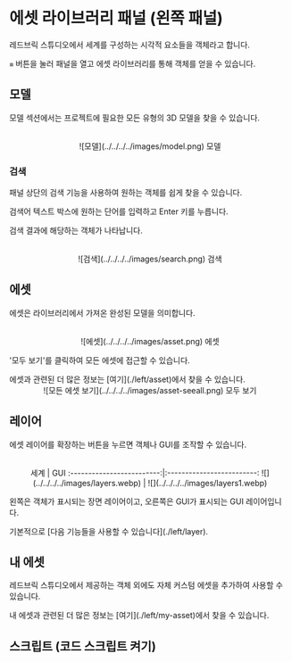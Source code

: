 
# 에셋 라이브러리 패널 (왼쪽 패널)

레드브릭 스튜디오에서 세계를 구성하는 시각적 요소들을 객체라고 합니다.

`≡` 버튼을 눌러 패널을 열고 에셋 라이브러리를 통해 객체를 얻을 수 있습니다.

## 모델

모델 섹션에서는 프로젝트에 필요한 모든 유형의 3D 모델을 찾을 수 있습니다.

<br />
<center>![모델](../../../../images/model.png) 모델</center>

### 검색

패널 상단의 검색 기능을 사용하여 원하는 객체를 쉽게 찾을 수 있습니다.

검색어 텍스트 박스에 원하는 단어를 입력하고 Enter 키를 누릅니다.

검색 결과에 해당하는 객체가 나타납니다.

<br />
<center>![검색](../../../../images/search.png) 검색</center>

## 에셋

에셋은 라이브러리에서 가져온 완성된 모델을 의미합니다.

<br />
<center>![에셋](../../../../images/asset.png) 에셋</center>

'모두 보기'를 클릭하여 모든 에셋에 접근할 수 있습니다.

<Callout type="info" emoji="ℹ️">
  에셋과 관련된 더 많은 정보는 [여기](./left/asset)에서 찾을 수 있습니다.
</Callout>
<br />
<center>
  ![모든 에셋 보기](../../../../images/asset-seeall.png) 모두 보기
</center>

## 레이어

에셋 레이어를 확장하는 버튼을 누르면 객체나 GUI를 조작할 수 있습니다.

<br />
<center>
세계             |  GUI
:-------------------------:|:-------------------------:
![](../../../../images/layers.webp)  |  ![](../../../../images/layers1.webp)

</center>

왼쪽은 객체가 표시되는 장면 레이어이고, 오른쪽은 GUI가 표시되는 GUI 레이어입니다.

<Callout type="info" emoji="ℹ️">
  기본적으로 [다음 기능들을 사용할 수 있습니다](./left/layer).
</Callout>

## 내 에셋

레드브릭 스튜디오에서 제공하는 객체 외에도 자체 커스텀 에셋을 추가하여 사용할 수 있습니다.

<Callout type="info" emoji="ℹ️">
  내 에셋과 관련된 더 많은 정보는 [여기](./left/my-asset)에서 찾을 수 있습니다.
</Callout>

## 스크립트 (코드 스크립트 켜기)

<Callout type="warning" emoji="⚠️"></Callout>
